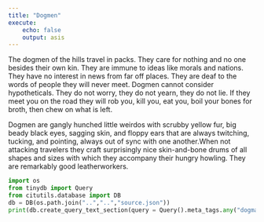 ```yaml
---
title: "Dogmen"
execute:
    echo: false
    output: asis
---
```


The dogmen of the hills travel in packs. They care for nothing and no one besides their own kin. They are immune to ideas like morals and nations. They have no interest in news from far off places. They are deaf to the words of people they will never meet. Dogmen cannot consider hypotheticals. They do not worry, they do not yearn, they do not lie. If they meet you on the road they will rob you, kill you, eat you, boil your bones for broth, then chew on what is left.  

Dogmen are gangly hunched little weirdos with scrubby yellow fur, big beady black eyes, sagging skin, and floppy ears that are always twitching, tucking, and pointing, always out of sync with one another.When not attacking travelers they craft surprisingly nice skin-and-bone drums of all shapes and sizes with which they accompany their hungry howling. They are remarkably good leatherworkers.

```python
import os
from tinydb import Query
from citutils.database import DB
db = DB(os.path.join("..","..","source.json"))
print(db.create_query_text_section(query = Query().meta_tags.any("dogman")))
```

